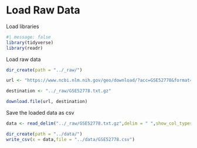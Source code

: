 # Load Raw Data

Load libraries

```r
#| message: false
library(tidyverse)
library(readr)
```

Load raw data

```r
dir_create(path = "../_raw/")

url <- "https://www.ncbi.nlm.nih.gov/geo/download/?acc=GSE52778&format=file&file=GSE52778%5FAll%5FSample%5FFPKM%5FMatrix%2Etxt%2Egz"

destination <- "../_raw/GSE52778.txt.gz"

download.file(url, destination)
```

Save the loaded data as csv

```r
data <- read_delim("../_raw/GSE52778.txt.gz",delim = " ",show_col_types = FALSE)
```

```r
dir_create(path = "../data/")
write_csv(x = data,file = "../data/GSE52778.csv")
```
